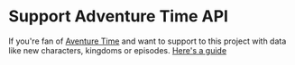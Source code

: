 
<Layout title="About" bgColor="white">
<Prose _class="mx-auto">

# Support Adventure Time API


If you're fan of [Aventure Time](https://en.wikipedia.org/wiki/Adventure_Time) and want to support to this project with data like new characters, kingdoms or episodes. [Here's a guide](#)

</Prose>
</Layout>
